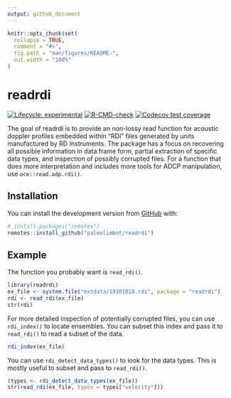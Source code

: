 ```yaml
---
output: github_document
---
```


<!-- README.md is generated from README.Rmd. Please edit that file -->

```r
knitr::opts_chunk$set(
  collapse = TRUE,
  comment = "#>",
  fig.path = "man/figures/README-",
  out.width = "100%"
)
```

# readrdi

<!-- badges: start -->
[![Lifecycle: experimental](https://img.shields.io/badge/lifecycle-experimental-orange.svg)](https://lifecycle.r-lib.org/articles/stages.html#experimental)
[![R-CMD-check](https://github.com/paleolimbot/readrdi/workflows/R-CMD-check/badge.svg)](https://github.com/paleolimbot/readrdi/actions)
[![Codecov test coverage](https://codecov.io/gh/paleolimbot/readrdi/branch/master/graph/badge.svg)](https://codecov.io/gh/paleolimbot/readrdi?branch=master)
<!-- badges: end -->

The goal of readrdi is to provide an non-lossy read function for acoustic doppler profiles embedded within "RDI" files generated by units manufactured by RD Instruments. The package has a focus on recovering all possible information in data.frame form, partial extraction of specific data types, and inspection of possibly corrupted files. For a function that does more interpretation and includes more tools for ADCP manipulation, use `oce::read.adp.rdi()`.

## Installation

You can install the development version from [GitHub](https://github.com/) with:

``` r
# install.packages("remotes")
remotes::install_github("paleolimbot/readrdi")
```
## Example

The function you probably want is `read_rdi()`.

```r
library(readrdi)
ex_file <- system.file("extdata/19101018.rdi", package = "readrdi")
rdi <- read_rdi(ex_file)
str(rdi)
```

For more detailed inspection of potentially corrupted files, you can use `rdi_index()` to locate ensembles. You can subset this index and pass it to `read_rdi()` to read a subset of the data.

```r
rdi_index(ex_file)
```

You can use `rdi_detect_data_types()` to look for the data types. This is mostly useful to subset and pass to `read_rdi()`.

```r
(types <- rdi_detect_data_types(ex_file))
str(read_rdi(ex_file, types = types["velocity"]))
```
